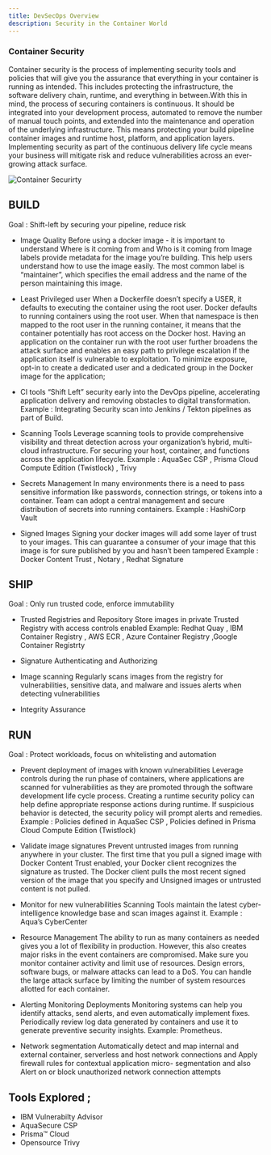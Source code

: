 ```yaml
---
title: DevSecOps Overview
description: Security in the Container World
---
```


### Container Security 
Container security is the process of implementing security tools and policies that will give you the assurance that everything in your container is running as intended. 
This includes protecting the infrastructure, the software delivery chain, runtime, and everything in between.With this in mind, the process of securing containers is continuous. 
It should be integrated into your development process, automated to remove the number of manual touch points, and extended into the maintenance and operation of the underlying infrastructure. 
This means protecting your build pipeline container images and runtime host, platform, and application layers. 
Implementing security as part of the continuous delivery life cycle means your business will mitigate risk and reduce vulnerabilities across an ever-growing attack surface.

![Container Securirty ]( images/ContainerSecurity.png "Security Aspects for Container")

## BUILD
Goal : Shift-left by securing your pipeline, reduce risk

- Image Quality 
  Before using a docker image - it is important to understand Where is it coming from and Who is it coming from 
  Image labels provide metadata for the image you’re building. This help users understand how to use the image easily. 
  The most common label is “maintainer”, which specifies the email address and the name of the person maintaining this image.

- Least Privileged user
  When a Dockerfile doesn’t specify a USER, it defaults to executing the container using the root user. Docker defaults to running containers using the root user.
  When that namespace is then mapped to the root user in the running container, it means that the container potentially has root access on the Docker host. 
  Having an application on the container run with the root user further broadens the attack surface and enables an easy path to privilege escalation 
  if the application itself is vulnerable to exploitation.
  To minimize exposure, opt-in to create a dedicated user and a dedicated group in the Docker image for the application;

- CI tools 
  “Shift Left” security early into the DevOps pipeline, accelerating application delivery and removing obstacles to digital transformation.
  Example : Integrating Security scan into Jenkins / Tekton pipelines as part of Build.

- Scanning Tools 
  Leverage scanning tools to provide comprehensive visibility and threat detection across your organization’s hybrid, multi-cloud infrastructure.
  For securing your host, container, and functions across the application lifecycle.
  Example :  AquaSec CSP , Prisma Cloud Compute Edition (Twistlock) , Trivy

- Secrets Management 
  In many environments there is a need to pass sensitive information like passwords, connection strings, or tokens into a container. 
  Team can adopt a central management and secure distribution of secrets into running containers.
  Example : HashiCorp Vault 

- Signed Images 
  Signing your docker images will add some layer of trust to your images. 
  This can guarantee a consumer of your image that this image is for sure published by you and hasn’t been tampered
  Example : Docker Content Trust , Notary , Redhat Signature

## SHIP
Goal : Only run trusted code, enforce immutability

- Trusted Registries and Repository 
Store images in private Trusted Registry with access controls enabled 
Example: Redhat Quay , IBM Container Registry , AWS ECR , Azure Container Registry ,Google Container Registrty 

- Signature Authenticating and Authorizing

- Image scanning
Regularly scans images from the registry for vulnerabilities, sensitive data, and malware and issues alerts when detecting vulnerabilities

- Integrity Assurance


## RUN
Goal : Protect workloads, focus on whitelisting and automation

- Prevent deployment of images  with known vulnerabilities
Leverage controls  during the  run phase of containers, where applications are scanned for vulnerabilities as they are promoted through the software development life cycle process.
Creating a runtime security policy can help define appropriate response actions during runtime. If suspicious behavior is detected, the security policy will prompt alerts and remedies.
Example :  Policies defined in AquaSec CSP , Policies defined in Prisma Cloud Compute Edition (Twistlock) 

- Validate image signatures
Prevent untrusted images from running anywhere in your cluster.
The first time that you pull a signed image with Docker Content Trust enabled, your Docker client recognizes the signature as trusted. 
The Docker client pulls the most recent signed version of the image that you specify and Unsigned images or untrusted content is not pulled.

- Monitor for new vulnerabilities
Scanning Tools maintain  the latest cyber-intelligence knowledge base and scan images against it.
Example : Aqua’s CyberCenter 

- Resource Management
The ability to run as many containers as needed gives you a lot of flexibility in production. 
However, this also creates major risks in the event containers are compromised. Make sure you monitor container activity and limit use of resources. 
Design errors, software bugs, or malware attacks can lead to a DoS. You can handle the large attack surface by limiting the number of system resources allotted for each container.

- Alerting Monitoring Deployments
Monitoring systems can help you identify attacks, send alerts, and even automatically implement fixes. 
Periodically review log data generated by containers and use it to generate preventive security insights.
Example: Prometheus. 

- Network segmentation
 Automatically detect and map internal and external container, serverless and host network connections and Apply firewall rules for contextual application micro- segmentation
 and also Alert on or block unauthorized network connection attempts

## Tools Explored ;
- IBM Vulnerabilty Advisor
- AquaSecure CSP
- Prisma™ Cloud
- Opensource Trivy

